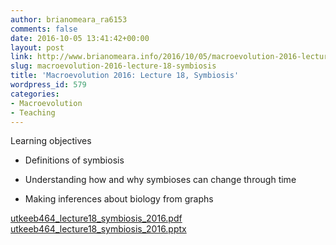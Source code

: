 ```yaml
---
author: brianomeara_ra6153
comments: false
date: 2016-10-05 13:41:42+00:00
layout: post
link: http://www.brianomeara.info/2016/10/05/macroevolution-2016-lecture-18-symbiosis/
slug: macroevolution-2016-lecture-18-symbiosis
title: 'Macroevolution 2016: Lecture 18, Symbiosis'
wordpress_id: 579
categories:
- Macroevolution
- Teaching
---
```


Learning objectives



 	
  * Definitions of symbiosis

 	
  * Understanding how and why symbioses can change through time

 	
  * Making inferences about biology from graphs


[utkeeb464_lecture18_symbiosis_2016.pdf](http://brianomeara.info/wordpress_beta/wp-content/uploads/2016/10/UTKEEB464_Lecture18_Symbiosis_2016.pdf) [utkeeb464_lecture18_symbiosis_2016.pptx](http://brianomeara.info/wordpress_beta/wp-content/uploads/2016/10/UTKEEB464_Lecture18_Symbiosis_2016.pptx)
